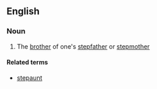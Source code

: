 ==English==

===Noun===
{{en-noun}}

#{{rare}} The [[brother]] of one's [[stepfather]] or [[stepmother]]

====Related terms====
*[[stepaunt]]